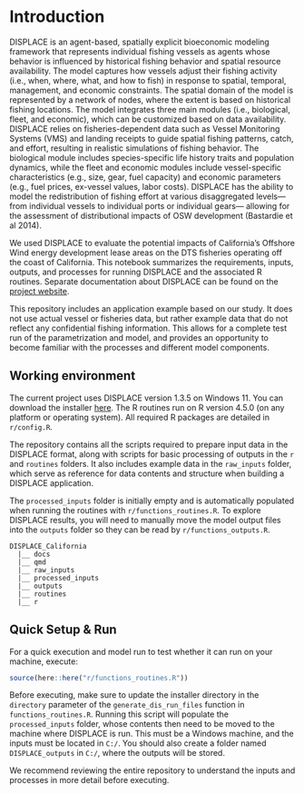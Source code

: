 # Introduction {.unnumbered}

DISPLACE is an agent-based, spatially explicit bioeconomic modeling framework that represents individual fishing vessels as agents whose behavior is influenced by historical fishing behavior and spatial resource availability. The model captures how vessels adjust their fishing activity (i.e., when, where, what, and how to fish) in response to spatial, temporal, management, and economic constraints. The spatial domain of the model is represented by a network of nodes, where the extent is based on historical fishing locations. The model integrates three main modules (i.e., biological, fleet, and economic), which can be customized based on data availability. DISPLACE relies on fisheries-dependent data such as Vessel Monitoring Systems (VMS) and landing receipts to guide spatial fishing patterns, catch, and effort, resulting in realistic simulations of fishing behavior. The biological module includes species-specific life history traits and population dynamics, while the fleet and economic modules include vessel-specific characteristics (e.g., size, gear, fuel capacity) and economic parameters (e.g., fuel prices, ex-vessel values, labor costs). DISPLACE has the ability to model the redistribution of fishing effort at various disaggregated levels—from individual vessels to individual ports or individual gears— allowing for the assessment of distributional impacts of OSW development (Bastardie et al 2014). 

We used DISPLACE to evaluate the potential impacts of California’s Offshore Wind energy development lease areas on the DTS fisheries operating off the coast of California. This notebook summarizes the requirements, inputs, outputs, and processes for running DISPLACE and the associated R routines. Separate documentation about DISPLACE can be found on the [project website](https://displace-project.org/blog/).

This repository includes an application example based on our study. It does not use actual vessel or fisheries data, but rather example data that do not reflect any confidential fishing information. This allows for a complete test run of the parametrization and model, and provides an opportunity to become familiar with the processes and different model components.

## Working environment

The current project uses DISPLACE version 1.3.5 on Windows 11. You can download the installer [here](https://displace-project.org/blog/download/). The R routines run on R version 4.5.0 (on any platform or operating system). All required R packages are detailed in `r/config.R`.

The repository contains all the scripts required to prepare input data in the DISPLACE format, along with scripts for basic processing of outputs in the `r` and `routines` folders. It also includes example data in the `raw_inputs` folder, which serve as reference for data contents and structure when building a DISPLACE application.  

The `processed_inputs` folder is initially empty and is automatically populated when running the routines with `r/functions_routines.R`. To explore DISPLACE results, you will need to manually move the model output files into the `outputs` folder so they can be read by `r/functions_outputs.R`.

```
DISPLACE_California
  |__ docs
  |__ qmd
  |__ raw_inputs
  |__ processed_inputs
  |__ outputs
  |__ routines
  |__ r
```

## Quick Setup & Run 

For a quick execution and model run to test whether it can run on your machine, execute:  

```r
source(here::here("r/functions_routines.R"))
```

Before executing, make sure to update the installer directory in the `directory` parameter of the `generate_dis_run_files` function in `functions_routines.R`. Running this script will populate the `processed_inputs` folder, whose contents then need to be moved to the machine where DISPLACE is run. This must be a Windows machine, and the inputs must be located in `C:/`. You should also create a folder named `DISPLACE_outputs` in `C:/`, where the outputs will be stored.  

We recommend reviewing the entire repository to understand the inputs and processes in more detail before executing.
